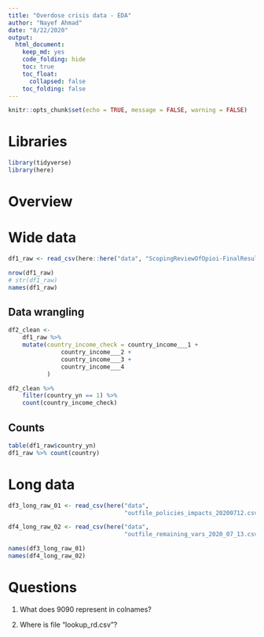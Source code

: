 ```yaml
---
title: "Overdose crisis data - EDA"
author: "Nayef Ahmad"
date: "8/22/2020"
output: 
  html_document: 
    keep_md: yes
    code_folding: hide
    toc: true
    toc_float:
      collapsed: false
    toc_folding: false
---
```


```r
knitr::opts_chunk$set(echo = TRUE, message = FALSE, warning = FALSE)
```

# Libraries 
```r
library(tidyverse)
library(here)
```

# Overview 



# Wide data 
```r
df1_raw <- read_csv(here::here("data", "ScopingReviewOfOpioi-FinalResults_DATA_2020-07-06_1942.csv"))

nrow(df1_raw)
# str(df1_raw)
names(df1_raw)
```

## Data wrangling
```r
df2_clean <- 
    df1_raw %>% 
    mutate(country_income_check = country_income___1 + 
               country_income___2 + 
               country_income___3 + 
               country_income___4
           )

df2_clean %>% 
    filter(country_yn == 1) %>% 
    count(country_income_check)

```


## Counts 
```r
table(df1_raw$country_yn)
df1_raw %>% count(country)
```


# Long data 
```r
df3_long_raw_01 <- read_csv(here("data",
                                 "outfile_policies_impacts_20200712.csv"))

df4_long_raw_02 <- read_csv(here("data",
                                 "outfile_remaining_vars_2020_07_13.csv"))

names(df3_long_raw_01)
names(df4_long_raw_02)
```


# Questions 
1. What does 9090 represent in colnames? 

1. Where is file "lookup_rd.csv"? 